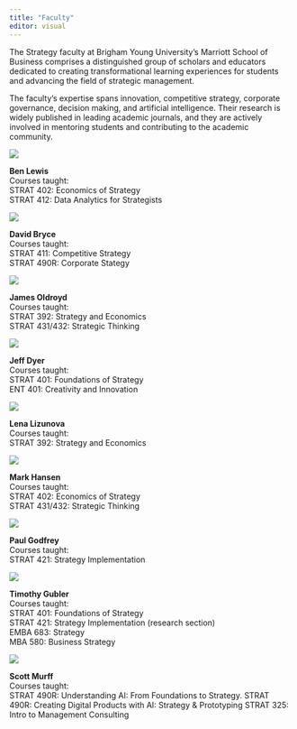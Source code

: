 ```yaml
---
title: "Faculty"
editor: visual
---
```


The Strategy faculty at Brigham Young University's Marriott School of Business comprises a distinguished group of scholars and educators dedicated to creating transformational learning experiences for students and advancing the field of strategic management. 

The faculty's expertise spans innovation, competitive strategy, corporate governance, decision making, and artificial intelligence. Their research is widely published in leading academic journals, and they are actively involved in mentoring students and contributing to the academic community.

:::: {.presidency-grid}

::: {.profile-card}
::: {.profile-image}
![](images/ben.jpeg)
:::
::: {.profile-info}
**Ben Lewis**  
Courses taught:  
STRAT 402: Economics of Strategy  
STRAT 412: Data Analytics for Strategists
:::
:::

::: {.profile-card}
::: {.profile-image}
![](images/dave.jpeg)
:::
::: {.profile-info}
**David Bryce**  
Courses taught:  
STRAT 411: Competitive Strategy  
STRAT 490R: Corporate Stategy
:::
:::

::: {.profile-card}
::: {.profile-image}
![](images/jim.jpeg)
:::
::: {.profile-info}
**James Oldroyd**  
Courses taught:  
STRAT 392: Strategy and Economics  
STRAT 431/432: Strategic Thinking
:::
:::

::: {.profile-card}
::: {.profile-image}
![](images/jeff.jpeg)
:::
::: {.profile-info}
**Jeff Dyer**  
Courses taught:  
STRAT 401: Foundations of Strategy  
ENT 401: Creativity and Innovation  
:::
:::

::: {.profile-card}
::: {.profile-image}
![](images/lena.jpeg)
:::
::: {.profile-info}
**Lena Lizunova**  
Courses taught:  
STRAT 392: Strategy and Economics  
:::
:::

::: {.profile-card}
::: {.profile-image}
![](images/mark.jpeg)
:::
::: {.profile-info}
**Mark Hansen**  
Courses taught:  
STRAT 402: Economics of Strategy  
STRAT 431/432: Strategic Thinking
:::
:::

::: {.profile-card}
::: {.profile-image}
![](images/paul.jpeg)
:::
::: {.profile-info}
**Paul Godfrey**  
Courses taught:  
STRAT 421: Strategy Implementation  
:::
:::

::: {.profile-card}
::: {.profile-image}
![](images/tim.jpeg)
:::
::: {.profile-info}
**Timothy Gubler**  
Courses taught:  
STRAT 401: Foundations of Strategy  
STRAT 421: Strategy Implementation (research section)  
EMBA 683: Strategy  
MBA 580: Business Strategy
:::
:::

::: {.profile-card}
::: {.profile-image}
![](images/scott.jpeg)
:::
::: {.profile-info}
**Scott Murff**  
Courses taught:  
STRAT 490R: Understanding AI: From Foundations to Strategy. 
STRAT 490R: Creating Digital Products with AI: Strategy & Prototyping
STRAT 325: Intro to Management Consulting
:::
:::

::::
